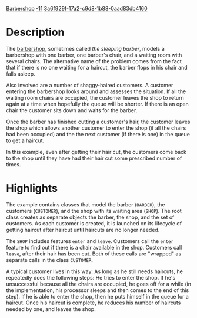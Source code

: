 [[Property:title|Barbershop]]
[[Property:weight|-11]]
[[Property:uuid|3a6f929f-17a2-c9d8-1b88-0aad83db4160]]
{{UnderConstruction}}


{{Beta}}


=Description=

The [http://en.wikipedia.org/wiki/Sleeping_barber_problem barbershop], sometimes called ''the sleeping barber'', models a barbershop with one barber, one barber's chair, and a waiting room with several chairs. The alternative name of the problem comes from the fact that if there is no one waiting for a haircut, the barber flops in his chair and falls asleep. 

Also involved are a number of shaggy-haired customers. A customer entering the barbershop looks around and assesses the situation. If all the waiting room chairs are occupied, the customer leaves the shop to return again at a time when hopefully the queue will be shorter. If there is an open chair the customer sits down and waits for the barber.

Once the barber has finished cutting a customer's hair, the customer leaves the shop which allows another customer to enter the shop (if all the chairs had been occupied) and the the next customer (if there is one) in the queue to get a haircut.

In this example, even after getting their hair cut, the customers come back to the shop until they have had their hair cut some prescribed number of times.


=Highlights=

The example contains classes that model the barber (<code>BARBER</code>), the customers (<code>CUSTOMER</code>), and the shop with its waiting area (<code>SHOP</code>). The root class creates as separate objects the barber, the shop, and the set of customers. As each customer is created, it is launched on its lifecycle of getting haircut after haircut until haircuts are no longer needed.

The <code>SHOP</code> includes features <code>enter</code> and <code>leave</code>. Customers call the <code>enter</code> feature to find out if there is a chair available in the shop. Customers call <code>leave</code>, after their hair has been cut. Both of these calls are "wrapped" as separate calls in the class <code>CUSTOMER</code>.

A typical customer lives in this way: As long as he still needs haircuts, he repeatedly does the following steps: He tries to enter the shop. If he's unsuccessful because all the chairs are occupied, he goes off for a while (in the implementation, his processor sleeps and then comes to the end of this step). If he is able to enter the shop, then he puts himself in the queue for a haircut. Once his haircut is complete, he reduces his number of haircuts needed by one, and leaves the shop.




